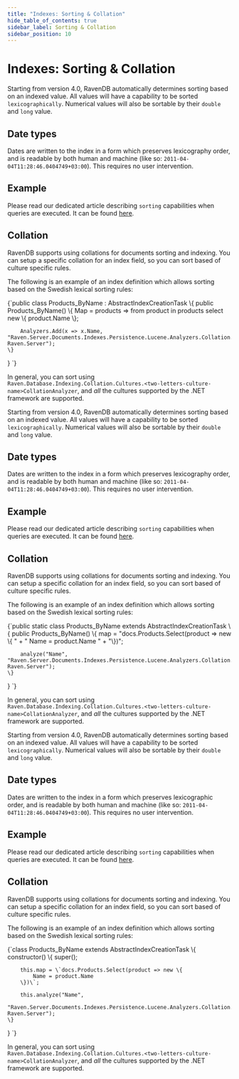 ---
title: "Indexes: Sorting & Collation"
hide_table_of_contents: true
sidebar_label: Sorting & Collation
sidebar_position: 10
---




#  Indexes: Sorting & Collation
<LanguageSwitcher supportedLanguages={supportedLanguages} />
<LanguageContent language="csharp">


Starting from version 4.0, RavenDB automatically determines sorting based on an indexed value. All values will have a capability to be sorted `lexicographically`. Numerical values will also be sortable by their `double` and `long` value.

## Date types

Dates are written to the index in a form which preserves lexicography order, and is readable by both human and machine (like so: `2011-04-04T11:28:46.0404749+03:00`). This requires no user intervention.

## Example

Please read our dedicated article describing `sorting` capabilities when queries are executed. It can be found [here](../indexes/querying/sorting.mdx).

## Collation

RavenDB supports using collations for documents sorting and indexing. You can setup a specific collation for an index field, so you can sort based of culture specific rules.

The following is an example of an index definition which allows sorting based on the Swedish lexical sorting rules:

<TabItem value="static_sorting2" label="static_sorting2">
<CodeBlock language="csharp">
{`public class Products_ByName : AbstractIndexCreationTask<Product>
\{
    public Products_ByName()
    \{
        Map = products => from product in products
                          select new
                          \{
                              product.Name
                          \};

        Analyzers.Add(x => x.Name, "Raven.Server.Documents.Indexes.Persistence.Lucene.Analyzers.Collation.Cultures.SvCollationAnalyzer, Raven.Server");
    \}
\}
`}
</CodeBlock>
</TabItem>

In general, you can sort using `Raven.Database.Indexing.Collation.Cultures.<two-letters-culture-name>CollationAnalyzer`, and _all_ the cultures supported by the .NET framework are supported.


</LanguageContent>
<LanguageContent language="java">


Starting from version 4.0, RavenDB automatically determines sorting based on an indexed value. All values will have a capability to be sorted `lexicographically`. Numerical values will also be sortable by their `double` and `long` value.

## Date types

Dates are written to the index in a form which preserves lexicography order, and is readable by both human and machine (like so: `2011-04-04T11:28:46.0404749+03:00`). This requires no user intervention.

## Example

Please read our dedicated article describing `sorting` capabilities when queries are executed. It can be found [here](../indexes/querying/sorting.mdx).

## Collation

RavenDB supports using collations for documents sorting and indexing. You can setup a specific collation for an index field, so you can sort based of culture specific rules.

The following is an example of an index definition which allows sorting based on the Swedish lexical sorting rules:

<TabItem value="static_sorting2" label="static_sorting2">
<CodeBlock language="java">
{`public static class Products_ByName extends AbstractIndexCreationTask \{
    public Products_ByName() \{
        map = "docs.Products.Select(product => new \{ " +
            "    Name = product.Name " +
            "\})";

        analyze("Name", "Raven.Server.Documents.Indexes.Persistence.Lucene.Analyzers.Collation.Cultures.SvCollationAnalyzer, Raven.Server");
    \}
\}
`}
</CodeBlock>
</TabItem>

In general, you can sort using `Raven.Database.Indexing.Collation.Cultures.<two-letters-culture-name>CollationAnalyzer`, and _all_ the cultures supported by the .NET framework are supported.


</LanguageContent>
<LanguageContent language="nodejs">


Starting from version 4.0, RavenDB automatically determines sorting based on an indexed value. All values will have a capability to be sorted `lexicographically`. Numerical values will also be sortable by their `double` and `long` value.

## Date types

Dates are written to the index in a form which preserves lexicographic order, and is readable by both human and machine (like so: `2011-04-04T11:28:46.0404749+03:00`). This requires no user intervention.

## Example

Please read our dedicated article describing `sorting` capabilities when queries are executed. It can be found [here](../indexes/querying/sorting.mdx).

## Collation

RavenDB supports using collations for documents sorting and indexing. You can setup a specific collation for an index field, so you can sort based of culture specific rules.

The following is an example of an index definition which allows sorting based on the Swedish lexical sorting rules:

<TabItem value="static_sorting2" label="static_sorting2">
<CodeBlock language="js">
{`class Products_ByName extends AbstractIndexCreationTask \{
    constructor() \{
        super();

        this.map = \`docs.Products.Select(product => new \{     
            Name = product.Name 
        \})\`;

        this.analyze("Name", 
            "Raven.Server.Documents.Indexes.Persistence.Lucene.Analyzers.Collation.Cultures.SvCollationAnalyzer, Raven.Server");
    \}
\}
`}
</CodeBlock>
</TabItem>

In general, you can sort using `Raven.Database.Indexing.Collation.Cultures.<two-letters-culture-name>CollationAnalyzer`, and _all_ the cultures supported by the .NET framework are supported.


</LanguageContent>

<!---
### Indexes
- [Map Indexes](../indexes/map-indexes)
- [What are Indexes](../indexes/what-are-indexes)

### Querying
- [Basics](../indexes/querying/basics)
- [Sorting](../indexes/querying/sorting)


-->